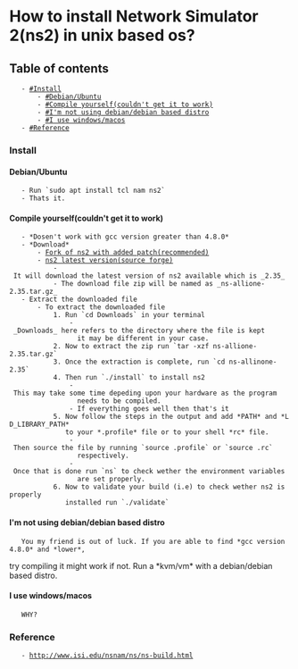 = How to install Network Simulator 2(ns2) in unix based os? =

== Table of contents ==
	- [[#Install]]
		- [[#Debian/Ubuntu]]
		- [[#Compile yourself(couldn't get it to work)]]
		- [[#I'm not using debian/debian based distro]]
		- [[#I use windows/macos]]
	- [[#Reference]]

=== Install ===

==== Debian/Ubuntu ====
	- Run `sudo apt install tcl nam ns2`
	- Thats it.

==== Compile yourself(couldn't get it to work) ====
	- *Dosen't work with gcc version greater than 4.8.0*
	- *Download*
		- [[https://github.com/SymphonySimper/ns-allinone-2.35|Fork of ns2 with added patch(recommended)]]
		- [[https://sourceforge.net/projects/nsnam/postdownload|ns2 latest version(source forge)]]
			- It will download the latest version of ns2 available which is _2.35_
			- The download file zip will be named as _ns-allione-2.35.tar.gz_
	- Extract the downloaded file
		- To extract the downloaded file
			1. Run `cd Downloads` in your terminal
				- _Downloads_ here refers to the directory where the file is kept
				  it may be different in your case.
			2. Now to extract the zip run `tar -xzf ns-allione-2.35.tar.gz`
			3. Once the extraction is complete, run `cd ns-allinone-2.35`
			4. Then run `./install` to install ns2
				- This may take some time depeding upon your hardware as the program
				  needs to be compiled.
				- If everything goes well then that's it
			5. Now follow the steps in the output and add *PATH* and *LD_LIBRARY_PATH*
			   to your *.profile* file or to your shell *rc* file.
				- Then source the file by running `source .profile` or `source .rc`
				  respectively.
				- Once that is done run `ns` to check wether the environment variables
				  are set properly.
			6. Now to validate your build (i.e) to check wether ns2 is properly
			   installed run `./validate`

==== I'm not using debian/debian based distro ====
	You my friend is out of luck. If you are able to find *gcc version 4.8.0* and *lower*,
try compiling it might work if not. Run a *kvm/vm* with a debian/debian based distro.

==== I use windows/macos ====
	WHY?

=== Reference ===
	- http://www.isi.edu/nsnam/ns/ns-build.html
